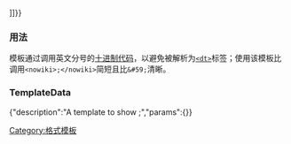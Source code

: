 {{Documentation subpage|[[Template:{{;}}]]}}
{{high-use|99911}}
=== 用法 ===

模板通过调用英文分号的[[字符实体引用|十进制代码]]，以避免被解析为[[HTML元素|<code>&lt;dt></code>]]标签；使用该模板比调用<code>&lt;nowiki>;&lt;/nowiki></code>简短且比<code>&amp;#59;</code>清晰。

=== TemplateData ===

<TemplateData>{"description":"A template to show ;","params":{}}</TemplateData>

<includeonly><!-- CATEGORIES AND INTERWIKIS HERE, THANKS -->

[[Category:格式模板]]

</includeonly>
<!-- PLEASE ADD CATEGORIES AND INTERWIKIS AT THE BOTTOM OF THIS PAGE -->